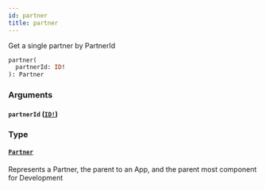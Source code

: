 ```yaml
---
id: partner
title: partner
---
```


Get a single partner by PartnerId

```graphql
partner(
  partnerId: ID!
): Partner

```

### Arguments

#### `partnerId` ([`ID!`](/apis/shared-apis/adminidentity-api/reference/scalars/id))

### Type

#### [`Partner`](/apis/shared-apis/adminidentity-api/reference/objects/partner)

Represents a Partner, the parent to an App, and the parent most component for Development
